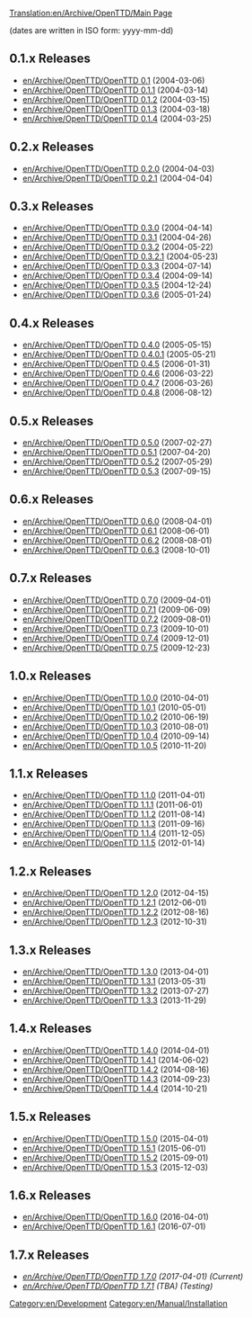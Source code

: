 [[Translation:en/Archive/OpenTTD/Main Page]]

{{en/Archive/OpenTTD/Navigation}}

(dates are written in ISO form: yyyy-mm-dd)

==0.1.x Releases==
*[[en/Archive/OpenTTD/OpenTTD 0.1]] (2004-03-06)
*[[en/Archive/OpenTTD/OpenTTD 0.1.1]] (2004-03-14)
*[[en/Archive/OpenTTD/OpenTTD 0.1.2]] (2004-03-15)
*[[en/Archive/OpenTTD/OpenTTD 0.1.3]] (2004-03-18)
*[[en/Archive/OpenTTD/OpenTTD 0.1.4]] (2004-03-25)

==0.2.x Releases==
*[[en/Archive/OpenTTD/OpenTTD 0.2.0]] (2004-04-03)
*[[en/Archive/OpenTTD/OpenTTD 0.2.1]] (2004-04-04)

==0.3.x Releases==
*[[en/Archive/OpenTTD/OpenTTD 0.3.0]] (2004-04-14)
*[[en/Archive/OpenTTD/OpenTTD 0.3.1]] (2004-04-26)
*[[en/Archive/OpenTTD/OpenTTD 0.3.2]] (2004-05-22)
*[[en/Archive/OpenTTD/OpenTTD 0.3.2.1]] (2004-05-23)
*[[en/Archive/OpenTTD/OpenTTD 0.3.3]] (2004-07-14)
*[[en/Archive/OpenTTD/OpenTTD 0.3.4]] (2004-09-14)
*[[en/Archive/OpenTTD/OpenTTD 0.3.5]] (2004-12-24)
*[[en/Archive/OpenTTD/OpenTTD 0.3.6]] (2005-01-24)

==0.4.x Releases==
*[[en/Archive/OpenTTD/OpenTTD 0.4.0]] (2005-05-15)
*[[en/Archive/OpenTTD/OpenTTD 0.4.0.1]] (2005-05-21)
*[[en/Archive/OpenTTD/OpenTTD 0.4.5]] (2006-01-31)
*[[en/Archive/OpenTTD/OpenTTD 0.4.6]] (2006-03-22)
*[[en/Archive/OpenTTD/OpenTTD 0.4.7]] (2006-03-26)
*[[en/Archive/OpenTTD/OpenTTD 0.4.8]] (2006-08-12)

==0.5.x Releases==
*[[en/Archive/OpenTTD/OpenTTD 0.5.0]] (2007-02-27)
*[[en/Archive/OpenTTD/OpenTTD 0.5.1]] (2007-04-20)
*[[en/Archive/OpenTTD/OpenTTD 0.5.2]] (2007-05-29)
*[[en/Archive/OpenTTD/OpenTTD 0.5.3]] (2007-09-15)

==0.6.x Releases==
*[[en/Archive/OpenTTD/OpenTTD 0.6.0]] (2008-04-01)
*[[en/Archive/OpenTTD/OpenTTD 0.6.1]] (2008-06-01)
*[[en/Archive/OpenTTD/OpenTTD 0.6.2]] (2008-08-01)
*[[en/Archive/OpenTTD/OpenTTD 0.6.3]] (2008-10-01)

==0.7.x Releases==
*[[en/Archive/OpenTTD/OpenTTD 0.7.0]] (2009-04-01)
*[[en/Archive/OpenTTD/OpenTTD 0.7.1]] (2009-06-09)
*[[en/Archive/OpenTTD/OpenTTD 0.7.2]] (2009-08-01)
*[[en/Archive/OpenTTD/OpenTTD 0.7.3]] (2009-10-01)
*[[en/Archive/OpenTTD/OpenTTD 0.7.4]] (2009-12-01)
*[[en/Archive/OpenTTD/OpenTTD 0.7.5]] (2009-12-23)
==1.0.x Releases==
*[[en/Archive/OpenTTD/OpenTTD 1.0.0]] (2010-04-01)
*[[en/Archive/OpenTTD/OpenTTD 1.0.1]] (2010-05-01)
*[[en/Archive/OpenTTD/OpenTTD 1.0.2]] (2010-06-19)
*[[en/Archive/OpenTTD/OpenTTD 1.0.3]] (2010-08-01)
*[[en/Archive/OpenTTD/OpenTTD 1.0.4]] (2010-09-14)
*[[en/Archive/OpenTTD/OpenTTD 1.0.5]] (2010-11-20)

==1.1.x Releases==
*[[en/Archive/OpenTTD/OpenTTD 1.1.0]] (2011-04-01)
*[[en/Archive/OpenTTD/OpenTTD 1.1.1]] (2011-06-01)
*[[en/Archive/OpenTTD/OpenTTD 1.1.2]] (2011-08-14)
*[[en/Archive/OpenTTD/OpenTTD 1.1.3]] (2011-09-16)
*[[en/Archive/OpenTTD/OpenTTD 1.1.4]] (2011-12-05)
*[[en/Archive/OpenTTD/OpenTTD 1.1.5]] (2012-01-14)

==1.2.x Releases==
*[[en/Archive/OpenTTD/OpenTTD 1.2.0]] (2012-04-15)
*[[en/Archive/OpenTTD/OpenTTD 1.2.1]] (2012-06-01)
*[[en/Archive/OpenTTD/OpenTTD 1.2.2]] (2012-08-16)
*[[en/Archive/OpenTTD/OpenTTD 1.2.3]] (2012-10-31)

==1.3.x Releases==
*[[en/Archive/OpenTTD/OpenTTD 1.3.0]] (2013-04-01)
*[[en/Archive/OpenTTD/OpenTTD 1.3.1]] (2013-05-31)
*[[en/Archive/OpenTTD/OpenTTD 1.3.2]] (2013-07-27)
*[[en/Archive/OpenTTD/OpenTTD 1.3.3]] (2013-11-29)

==1.4.x Releases==
*[[en/Archive/OpenTTD/OpenTTD 1.4.0]] (2014-04-01)
*[[en/Archive/OpenTTD/OpenTTD 1.4.1]] (2014-06-02)
*[[en/Archive/OpenTTD/OpenTTD 1.4.2]] (2014-08-16)
*[[en/Archive/OpenTTD/OpenTTD 1.4.3]] (2014-09-23)
*[[en/Archive/OpenTTD/OpenTTD 1.4.4]] (2014-10-21)

==1.5.x Releases==
*[[en/Archive/OpenTTD/OpenTTD 1.5.0]] (2015-04-01)
*[[en/Archive/OpenTTD/OpenTTD 1.5.1]] (2015-06-01)
*[[en/Archive/OpenTTD/OpenTTD 1.5.2]] (2015-09-01)
*[[en/Archive/OpenTTD/OpenTTD 1.5.3]] (2015-12-03)

==1.6.x Releases==
*[[en/Archive/OpenTTD/OpenTTD 1.6.0]] (2016-04-01)
*[[en/Archive/OpenTTD/OpenTTD 1.6.1]] (2016-07-01)

==1.7.x Releases==
*''[[en/Archive/OpenTTD/OpenTTD 1.7.0]] (2017-04-01) (Current)''
* ''[[en/Archive/OpenTTD/OpenTTD 1.7.1]] (TBA) (Testing)''

[[Category:en/Development]]
[[Category:en/Manual/Installation]]